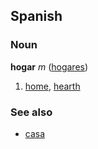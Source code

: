 ==Spanish==
===Noun===
'''hogar''' ''m'' ([[hogares]])

# [[home]], [[hearth]]

===See also===
*[[casa]]